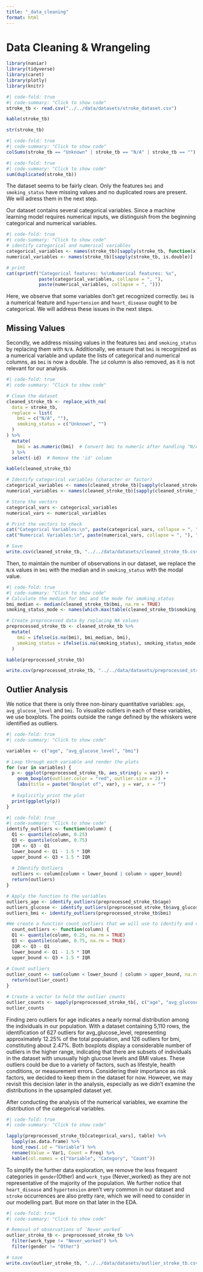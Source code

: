 ```yaml
---
title: "_data_cleaning"
format: html
---
```


# Data Cleaning & Wrangeling

```r
library(naniar)
library(tidyverse)
library(caret)
library(plotly)
library(knitr)
```

```r
#| code-fold: true
#| code-summary: "Click to show code"
stroke_tb <- read.csv("../../data/datasets/stroke_dataset.csv") 

kable(stroke_tb)

str(stroke_tb)
```
```r
#| code-fold: true
#| code-summary: "Click to show code"
colSums(stroke_tb == "Unknown" | stroke_tb == "N/A" | stroke_tb == "")
```
```r
#| code-fold: true
#| code-summary: "Click to show code"
sum(duplicated(stroke_tb))
```
The dataset seems to be fairly clean. Only the features `bmi` and `smoking_status` have missing values and no duplicated rows are present. We will adress them in the next step.

Our dataset contains several categorical variables. Since a machine learning model requires numerical inputs, we distinguish from the beginning categorical and numerical variables.

```r
#| code-fold: true
#| code-summary: "Click to show code"
# identify categorical and numerical variables 
categorical_variables <- names(stroke_tb)[sapply(stroke_tb, function(x) is.character(x) || is.integer(x))]
numerical_variables <- names(stroke_tb)[sapply(stroke_tb, is.double)]

# print
cat(sprintf("Categorical features: %s\nNumerical features: %s",
            paste(categorical_variables, collapse = ", "),
            paste(numerical_variables, collapse = ", ")))
```
Here, we observe that some variables don't get recognized correctly. `bmi` is a numerical feature and `hypertension` and `heart_disease` ought to be categorical. We will address these issues in the next steps.

## Missing Values
Secondly, we address missing values in the features `bmi` and `smoking_status` by replacing them with `N/A`. Additionally, we ensure that `bmi` is recognized as a numerical variable and update the lists of categorical and numerical columns, as `bmi` is now a double. The `id` column is also removed, as it is not relevant for our analysis.

```r
#| code-fold: true
#| code-summary: "Click to show code"

# Clean the dataset
cleaned_stroke_tb <- replace_with_na(
  data = stroke_tb,
  replace = list(
    bmi = c("N/A", ""),  
    smoking_status = c("Unknown", "") 
  )
) %>%
  mutate(
    bmi = as.numeric(bmi)  # Convert bmi to numeric after handling "N/A"
  ) %>%
  select(-id)  # Remove the 'id' column

kable(cleaned_stroke_tb)

# Identify categorical variables (character or factor)
categorical_variables <- names(cleaned_stroke_tb)[sapply(cleaned_stroke_tb, function(x) is.character(x) || is.integer(x))]
numerical_variables <- names(cleaned_stroke_tb)[sapply(cleaned_stroke_tb, is.double)]

# Store the vectors
categorical_vars <- categorical_variables
numerical_vars <- numerical_variables

# Print the vectors to check
cat("Categorical Variables:\n", paste(categorical_vars, collapse = ", "), "\n")
cat("Numerical Variables:\n", paste(numerical_vars, collapse = ", "), "\n")

# Save 
write.csv(cleaned_stroke_tb, "../../data/datasets/cleaned_stroke_tb.csv", row.names = FALSE)

```
Then, to maintain the number of observations in our dataset, we replace the `N/A` values in `bmi` with the median and in `smoking_status` with the modal value.

```r
#| code-fold: true
#| code-summary: "Click to show code"
# Calculate the median for bmi and the mode for smoking_status
bmi_median <- median(cleaned_stroke_tb$bmi, na.rm = TRUE)
smoking_status_mode <- names(which.max(table(cleaned_stroke_tb$smoking_status, useNA = "no")))

# Create preprocessed data by replacing NA values
preprocessed_stroke_tb <- cleaned_stroke_tb %>%
  mutate(
    bmi = ifelse(is.na(bmi), bmi_median, bmi),
    smoking_status = ifelse(is.na(smoking_status), smoking_status_mode, smoking_status)
  )

kable(preprocessed_stroke_tb)

write.csv(preprocessed_stroke_tb, "../../data/datasets/preprocessed_stroke_tb.csv", row.names = FALSE)
```

## Outlier Analysis

We notice that there is only three non-binary quantitative variables: `age`, `avg_glucose_level` and `bmi`. To visualize outliers in each of these variables, we use boxplots. The points outside the range defined by the whiskers were identified as outliers.
```r
#| code-fold: true
#| code-summary: "Click to show code"

variables <- c("age", "avg_glucose_level", "bmi")

# Loop through each variable and render the plots
for (var in variables) {
  p <- ggplot(preprocessed_stroke_tb, aes_string(y = var)) +
    geom_boxplot(outlier.color = "red", outlier.size = 2) +
    labs(title = paste("Boxplot of", var), y = var, x = "") 
  
  # Explicitly print the plot
  print(ggplotly(p))
}
```

```r
#| code-fold: true
#| code-summary: "Click to show code"
identify_outliers <- function(column) {
  Q1 <- quantile(column, 0.25)
  Q3 <- quantile(column, 0.75)
  IQR <- Q3 - Q1
  lower_bound <- Q1 - 1.5 * IQR
  upper_bound <- Q3 + 1.5 * IQR
  
  # Identify Outliers
  outliers <- column[column < lower_bound | column > upper_bound]
  return(outliers)
}

# Apply the function to the variables
outliers_age <- identify_outliers(preprocessed_stroke_tb$age)
outliers_glucose <- identify_outliers(preprocessed_stroke_tb$avg_glucose_level)
outliers_bmi <- identify_outliers(preprocessed_stroke_tb$bmi)

#We create a function count_outliers that we will use to identify and count outliers in each non-binary quantitative variable 
  count_outliers <- function(column) {
  Q1 <- quantile(column, 0.25, na.rm = TRUE)
  Q3 <- quantile(column, 0.75, na.rm = TRUE)
  IQR <- Q3 - Q1
  lower_bound <- Q1 - 1.5 * IQR
  upper_bound <- Q3 + 1.5 * IQR
  
# Count outliers
outlier_count <- sum(column < lower_bound | column > upper_bound, na.rm = TRUE)
  return(outlier_count)
}

# Create a vector to hold the outlier counts
outlier_counts <- sapply(preprocessed_stroke_tb[, c("age", "avg_glucose_level", "bmi")], count_outliers)
outlier_counts
```
Finding zero outliers for age indicates a nearly normal distribution among the individuals in our population. With a dataset containing 5,110 rows, the identification of 627 outliers for avg_glucose_level, representing approximately 12.25% of the total population, and 126 outliers for bmi, constituting about 2.47%. Both boxplots display a considerable number of outliers in the higher range, indicating that there are subsets of individuals in the dataset with unusually high glucose levels and BMI values. These outliers could be due to a variety of factors, such as lifestyle, health conditions, or measurement errors. Considering their importance as risk factors, we decided to keep them in the dataset for now. However, we may revisit this decision later in the analysis, especially as we didn't examine the distributions in the upsampled dataset yet.

After conducting the analysis of the numerical variables, we examine the distribution of the categorical variables.
```r
#| code-fold: true
#| code-summary: "Click to show code"

lapply(preprocessed_stroke_tb[categorical_vars], table) %>%
  lapply(as.data.frame) %>%
  bind_rows(.id = "Variable") %>%
  rename(Value = Var1, Count = Freq) %>%
  kable(col.names = c("Variable", "Category", "Count"))

```
To simplify the further data exploration, we remove the less frequent categories in `gender`(Other) and `work_type` (Never_worked) as they are not representative of the majority of the population. We further notice that `heart_disease` and `hypertension` aren't very common in our dataset and `stroke` occurrences are also pretty rare, which we will need to consider in our modelling part. But more on that later in the EDA. 
```r
#| code-fold: true
#| code-summary: "Click to show code"

# Removal of observations of `Never_worked`
outlier_stroke_tb <- preprocessed_stroke_tb %>%
  filter(work_type != "Never_worked") %>%
  filter(gender != "Other")

# save
write.csv(outlier_stroke_tb, "../../data/datasets/outlier_stroke_tb.csv", row.names = FALSE)
```